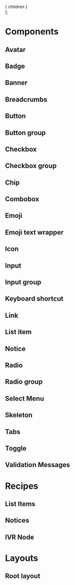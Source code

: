 
<Meta title="Visual Testing/Inline Components"/>

[//]: # (TODO: Find a better way to contain the stories)
  <div
    data-qa="custom-container"
    className="d-ps-relative d-stack16"
  >
    { children }
  </div>
);

# Components

## Avatar

<CustomContainer>
  <Story id="visual-testing-avatar--default"/>
  <Story id="visual-testing-avatar--icon"/>
  <Story id="visual-testing-avatar--initials"/>
  <Story id="visual-testing-avatar--presence"/>
</CustomContainer>

## Badge

<Story id="components-badge--default"/>
<Story id="components-badge--variants"/>

## Banner

<CustomContainer>
  <Story id="visual-testing-banner--default" />
  <Story id="visual-testing-banner--info" />
  <Story id="visual-testing-banner--pinned" />
  <Story id="visual-testing-banner--warning" />
  <Story id="visual-testing-banner--success" />
  <Story id="visual-testing-banner--error" />
</CustomContainer>

## Breadcrumbs

<Story id="components-breadcrumbs--default"/>
<Story id="components-breadcrumbs--variants"/>

## Button

<CustomContainer>
  <Story id="components-button--default"/>
  <Story id="components-button--variants"/>
</CustomContainer>

## Button group

<Story id="components-button-group--default"/>

## Checkbox

<Story id="components-checkbox--default"/>
<Story id="components-checkbox--variants"/>

## Checkbox group

<Story id="components-checkbox-group--default"/>
<Story id="components-checkbox-group--variants"/>

## Chip

<CustomContainer>
  <Story id="components-chip--default"/>
  <Story id="components-chip--with-icon"/>
  <Story id="components-chip--with-avatar"/>
  <Story id="components-chip--non-interactive"/>
</CustomContainer>

## Combobox

<Story id="components-combobox--default"/>

## Emoji

<Story id="components-emoji--default"/>
<Story id="components-emoji--custom-emoji"/>
<Story id="components-emoji--variants"/>

## Emoji text wrapper

<CustomContainer>
  <Story id="components-emoji-text-wrapper--default"/>
  <Story id="components-emoji-text-wrapper--variants"/>
</CustomContainer>

## Icon

<Story id="components-icon--default" />
<Story id="components-icon--variants" />

## Input

<CustomContainer>
  <Story id="components-input--default"/>
  <Story id="components-input--with-description"/>
  <Story id="components-input--with-left-icon"/>
  <Story id="components-input--with-right-icon"/>
  <Story id="components-input--with-both-icons"/>
  <Story id="components-input--with-warning"/>
  <Story id="components-input--with-error"/>
  <Story id="components-input--with-success"/>
  <Story id="components-input--with-multiple-messages"/>
  <Story id="components-input--extra-small"/>
  <Story id="components-input--small"/>
  <Story id="components-input--large"/>
  <Story id="components-input--extra-large"/>
  <Story id="components-input--with-length-validation"/>
</CustomContainer>

## Input group

<Story id="components-input-group--default"/>
<Story id="components-input-group--variants"/>

## Keyboard shortcut

<Story id="components-keyboard-shortcut--default"/>
<Story id="components-keyboard-shortcut--variants"/>

## Link

<CustomContainer>
  <Story id="components-link--default"/>
  <Story id="components-link--variants"/>
</CustomContainer>

## List item

<Story id="components-list-item--default"/>
<Story id="components-list-item--custom"/>

## Notice

<CustomContainer>
  <Story id="components-notice--default"/>
  <Story id="components-notice--error"/>
  <Story id="components-notice--info"/>
  <Story id="components-notice--success"/>
  <Story id="components-notice--warning"/>
  <Story id="components-notice--important"/>
</CustomContainer>

## Radio

<Story id="components-radio--default"/>
<Story id="components-radio--variants"/>

## Radio group

<Story id="components-radio-group--default"/>
<Story id="components-radio-group--variants"/>

## Select Menu

<Story id="components-select-menu--default"/>
<Story id="components-select-menu--variants"/>

## Skeleton

<Story id="visual-testing-skeleton--default"/>
<Story id="visual-testing-skeleton--variants"/>

## Tabs

<CustomContainer>
  <Story id="components-tabs--default"/>
  <Story id="components-tabs--variants"/>
</CustomContainer>

## Toggle

<Story id="components-toggle--default"/>
<Story id="components-toggle--variants"/>

## Validation Messages

<CustomContainer>
  <Story id="components-validation-messages--default"/>
  <Story id="components-validation-messages--variants"/>
</CustomContainer>

# Recipes

## List Items

<Story id="recipes-list-items-contact-info--default"/>

## Notices

<CustomContainer>
  <Story id="recipes-notices-top-banner-info--default"/>
  <Story id="recipes-notices-top-banner-info--variants"/>
</CustomContainer>

## IVR Node

<CustomContainer>
  <Story id="recipes-cards-ivr-node--default" />
  <Story id="recipes-cards-ivr-node--prompt-menu" />
  <Story id="recipes-cards-ivr-node--expert" />
  <Story id="recipes-cards-ivr-node--selected-node" />
  <Story id="recipes-cards-ivr-node--node-with-dtmf" />
</CustomContainer>

# Layouts

## Root layout

<CustomContainer>
  <Story id="components-root-layout--default"/>
  <Story id="components-root-layout--sticky"/>
</CustomContainer>
